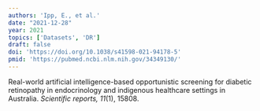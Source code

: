 ```yaml
---
authors: 'Ipp, E., et al.'
date: "2021-12-28"
year: 2021
topics: ['Datasets', 'DR']
draft: false
doi: 'https://doi.org/10.1038/s41598-021-94178-5'
pmid: 'https://pubmed.ncbi.nlm.nih.gov/34349130/'
---
```


Real-world artificial intelligence-based opportunistic screening for diabetic retinopathy in endocrinology and indigenous healthcare settings in Australia. *Scientific reports, 11*(1), 15808.